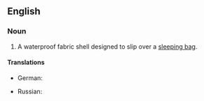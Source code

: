 ==English==

===Noun===
{{en-noun}}

# A waterproof fabric shell designed to slip over a [[sleeping bag]].
#: {{syn|en|bivy}}

====Translations====
{{trans-top|waterproof fabric shell designed to slip over a sleeping bag}}
* German: {{t|de|Biwaksack|m}}
{{trans-mid}}
* Russian: {{t+|ru|бивачный}} {{t+|ru|мешо́к|m}}
{{trans-bottom}}